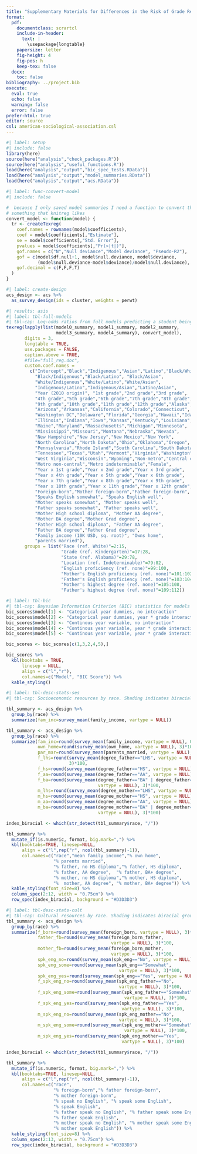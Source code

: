 ```yaml
---
title: "Supplementary Materials for Differences in the Risk of Grade Retention for Biracial and Monoracial Students in the US, 2010-2019"
format:
  pdf:
    documentclass: scrartcl
    include-in-header: 
      text: |
        \usepackage{longtable}
    papersize: letter
    fig-height: 4
    fig-pos: h
    keep-tex: false
  docx:
    toc: false
bibliography: ../project.bib
execute: 
  eval: true
  echo: false
  warning: false
  error: false
prefer-html: true
editor: source
csl: american-sociological-association.csl
---
```


```r
#| label: setup
#| include: false
library(here)
source(here("analysis","check_packages.R"))
source(here("analysis","useful_functions.R"))
load(here("analysis","output","bic_spec_tests.RData"))
load(here("analysis","output","model_summaries.RData"))
load(here("analysis","output","acs.RData"))
```

```r
#| label: func-convert-model
#| include: false

#  because I only saved model summaries I need a function to convert this to 
# something that knitreg likes
convert_model <- function(model) {
  tr <- createTexreg(
    coef.names = rownames(model$coefficients),
    coef = model$coefficients[,"Estimate"], 
    se = model$coefficients[,"Std. Error"], 
    pvalues = model$coefficients[,"Pr(>|t|)"],
    gof.names = c("N","Null deviance","Model deviance", "Pseudo-R2"), 
    gof = c(model$df.null+1, model$null.deviance, model$deviance, 
            (model$null.deviance-model$deviance)/model$null.deviance), 
    gof.decimal = c(F,F,F,T)
  )
}
```

```r
#| label: create-design
acs_design <- acs %>%
  as_survey_design(ids = cluster, weights = perwt)
```

```r
#| results: asis
#| label: tbl-full-models
#| tbl-cap: Log-odds ratios from full models predicting a student being clearly behind expected grade. All models used sample weights and adjust for design effects from sample weight variance and clustering of students within the same household.
texreg(lapply(list(model0_summary, model1_summary, model2_summary, 
                   model3_summary, model4_summary), convert_model),
       digits = 3,
       longtable = TRUE,
       use.packages = FALSE,
       caption.above = TRUE,
       #file="full_reg.doc",
       custom.coef.names = 
         c("Intercept","Black","Indigenous","Asian","Latino","Black/White",
           "Black/Indigenous","Black/Latino", "Black/Asian",
           "White/Indigenous","White/Latino","White/Asian",
           "Indigenous/Latino","Indigenous/Asian","Latino/Asian",
           "Year (2010 origin)", "1st grade","2nd grade","3rd grade",
           "4th grade","5th grade","6th grade","7th grade","8th grade",
           "9th grade","10th grade","11th grade","12th grade","Alaska",
           "Arizona","Arkansas","California","Colorado","Connecticut",
           "Washington DC","Delaware","Florida","Georgia","Hawaii","Idaho",
           "Illinois","Indiana","Iowa","Kansas","Kentucky","Louisiana",
           "Maine","Maryland","Massachusetts","Michigan","Minnesota",
           "Mississippi","Missouri","Montana","Nebraska","Nevada",
           "New Hampshire","New Jersey","New Mexico","New York",
           "North Carolina","North Dakota","Ohio","Oklahoma","Oregon",
           "Pennsylvania","Rhode Island","South Carolina","South Dakota",
           "Tennessee","Texas","Utah","Vermont","Virginia","Washington",
           "West Virginia","Wisconsin","Wyoming","Non-metro","Central city",
           "Metro non-central","Metro indeterminable","Female",
           "Year x 1st grade","Year x 2nd grade","Year x 3rd grade",
           "Year x 4th grade","Year x 5th grade","Year x 6th grade",
           "Year x 7th grade","Year x 8th grade","Year x 9th grade",
           "Year x 10th grade","Year x 11th grade","Year x 12th grade",
           "Foreign-born","Mother foreign-born","Father foreign-born",
           "Speaks English somewhat", "Speaks English well", 
           "Mother speaks somewhat", "Mother speaks well",
           "Father speaks somewhat", "Father speaks well",
           "Mother High school diploma", "Mother AA degree", 
           "Mother BA degree","Mother Grad degree",
           "Father High school diploma", "Father AA degree", 
           "Father BA degree","Father Grad degree",
           "Family income (10K USD, sq. root)", "Owns home",
           "parents married"),
       groups = list("Race (ref. White)"=2:15, 
                     "Grade (ref. Kindergarten)"=17:28,
                     "State (ref. Alabama)"=29:78,
                     "Location (ref. Indeterminable)"=79:82,
                     "English proficiency (ref. none)"=99:100,
                     "Mother's English proficiency (ref. none)"=101:102,
                     "Father's English proficiency (ref. none)"=103:104,
                     "Mother's highest degree (ref. none)"=105:108,
                     "Father's highest degree (ref. none)"=109:112))
```

```r
#| label: tbl-bic
#| tbl-cap: Bayesian Information Criterion (BIC) statistics for models accounting for change over time using different specifications. All models also include categorical dummy variables for race, grade, state, and location.
bic_scores$model[1] <- "Categorical year dummies, no interaction"
bic_scores$model[2] <- "Categorical year dummies, year * grade interaction"
bic_scores$model[3] <- "Continous year variable, no interaction"
bic_scores$model[4] <- "Continous year variable, year * grade interaction"
bic_scores$model[5] <- "Continous year variable, year * grade interaction + year * state interaction"

bic_scores <- bic_scores[c(1,3,2,4,5),]

bic_scores %>%
  kbl(booktabs = TRUE,
      linesep = NULL,
      align = c("l","r"),
      col.names=c("Model", "BIC Score")) %>%
  kable_styling()
```

```r
#| label: tbl-desc-stats-ses
#| tbl-cap: Socioeconomic resources by race. Shading indicates biracial group. All results apply survey weights.

tbl_summary <- acs_design %>%
  group_by(race) %>%
  summarize(fam_inc=survey_mean(family_income, vartype = NULL))

tbl_summary <- acs_design %>%
  group_by(race) %>%
  summarize(fam_inc=round(survey_mean(family_income, vartype = NULL), 0),
            own_home=round(survey_mean(own_home, vartype = NULL), 3)*100,
            par_mar=round(survey_mean(parents_married, vartype = NULL), 3)*100,
            f_lhs=round(survey_mean(degree_father=="LHS", vartype = NULL), 
                        3)*100,
            f_hs=round(survey_mean(degree_father=="HS", vartype = NULL), 3)*100,
            f_aa=round(survey_mean(degree_father=="AA", vartype = NULL), 3)*100,
            f_ba=round(survey_mean(degree_father=="BA" | degree_father=="G", 
                                   vartype = NULL), 3)*100,
            m_lhs=round(survey_mean(degree_mother=="LHS", vartype = NULL), 3)*100,
            m_hs=round(survey_mean(degree_mother=="HS", vartype = NULL), 3)*100,
            m_aa=round(survey_mean(degree_mother=="AA", vartype = NULL), 3)*100,
            m_ba=round(survey_mean(degree_mother=="BA" | degree_mother=="G", 
                                   vartype = NULL), 3)*100)

index_biracial <- which(str_detect(tbl_summary$race, "/"))

tbl_summary %>%
  mutate_if(is.numeric, format, big.mark=",") %>%
  kbl(booktabs=TRUE, linesep=NULL,
      align = c("l",rep("r", ncol(tbl_summary)-1)),
      col.names=c("race","mean family income","% own home",
                  "% parents married",
                  "% father, no HS diploma","% father, HS diploma",
                  "% father, AA degree",  "% father, BA+ degree",
                  "% mother, no HS diploma","% mother, HS diploma", 
                  "%  mother, AA degree", "% mother, BA+ degree")) %>%
  kable_styling(font_size=8) %>%
  column_spec(2:12, width = "0.75cm") %>%
  row_spec(index_biracial, background = "#D3D3D3")
```

```r
#| label: tbl-desc-stats-cult
#| tbl-cap: Cultural resources by race. Shading indicates biracial group. All results apply survey weights.
tbl_summary <- acs_design %>%
  group_by(race) %>%
  summarize(f_born=round(survey_mean(foreign_born, vartype = NULL), 3)*100,
            father_fb=round(survey_mean(foreign_born_father, 
                                        vartype = NULL), 3)*100,
            mother_fb=round(survey_mean(foreign_born_mother, 
                                        vartype = NULL), 3)*100,
            spk_eng_no=round(survey_mean(spk_eng=="No", vartype = NULL), 3)*100,
            spk_eng_some=round(survey_mean(spk_eng=="Somewhat", 
                                           vartype = NULL), 3)*100,
            spk_eng_yes=round(survey_mean(spk_eng=="Yes", vartype = NULL), 3)*100,
            f_spk_eng_no=round(survey_mean(spk_eng_father=="No", 
                                           vartype = NULL), 3)*100,
            f_spk_eng_some=round(survey_mean(spk_eng_father=="Somewhat", 
                                             vartype = NULL), 3)*100,
            f_spk_eng_yes=round(survey_mean(spk_eng_father=="Yes", 
                                            vartype = NULL), 3)*100,
            m_spk_eng_no=round(survey_mean(spk_eng_mother=="No", 
                                           vartype = NULL), 3)*100,
            m_spk_eng_some=round(survey_mean(spk_eng_mother=="Somewhat", 
                                             vartype = NULL), 3)*100,
            m_spk_eng_yes=round(survey_mean(spk_eng_mother=="Yes", 
                                            vartype = NULL), 3)*100)

index_biracial <- which(str_detect(tbl_summary$race, "/"))

tbl_summary %>%
  mutate_if(is.numeric, format, big.mark=",") %>%
  kbl(booktabs=TRUE, linesep=NULL,
      align = c("l",rep("r", ncol(tbl_summary)-1)),
      col.names=c("race",
                  "% foreign-born","% father foreign-born",
                  "% mother foreign-born",
                  "% speak no English", "% speak some English", 
                  "% speak English",
                  "% father speak no English", "% father speak some English", 
                  "% father speak English",
                  "% mother speak no English", "% mother speak some English",
                  "% mother speak English")) %>%
  kable_styling(font_size=8) %>%
  column_spec(2:13, width = "0.75cm") %>%
  row_spec(index_biracial, background = "#D3D3D3")
```
